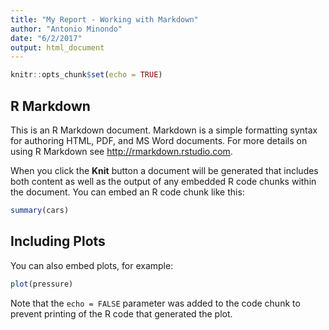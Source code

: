 ```yaml
---
title: "My Report - Working with Markdown"
author: "Antonio Minondo"
date: "6/2/2017"
output: html_document
---
```


```r
knitr::opts_chunk$set(echo = TRUE)
```

## R Markdown

<!--Regardless of HTML doc these are comments -->

This is an R Markdown document. Markdown is a simple formatting syntax for authoring HTML, PDF, and MS Word documents. For more details on using R Markdown see <http://rmarkdown.rstudio.com>.

When you click the **Knit** button a document will be generated that includes both content as well as the output of any embedded R code chunks within the document. You can embed an R code chunk like this:

```r
summary(cars)
```

## Including Plots

You can also embed plots, for example:

```r
plot(pressure)
```

Note that the `echo = FALSE` parameter was added to the code chunk to prevent printing of the R code that generated the plot.
